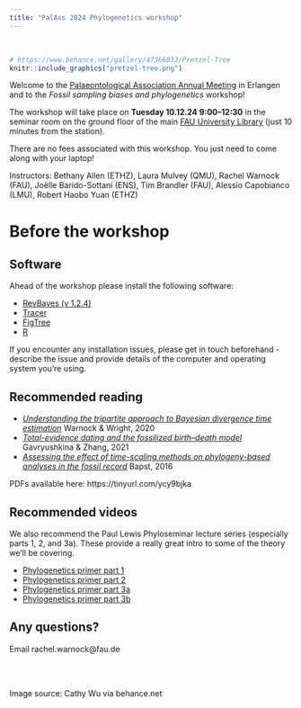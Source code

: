 ```yaml
---
title: "PalAss 2024 Phylogenetics workshop"
---
```


\

```r
# https://www.behance.net/gallery/47366833/Pretzel-Tree
knitr::include_graphics("pretzel-tree.png")
```

Welcome to the [Palaeontological Association Annual Meeting](https://www.palass.org/meetings-events/annual-meeting/2024/annual-meeting-2024-erlangen-germany-overview) in Erlangen and to the *Fossil sampling biases and phylogenetics* workshop!

The workshop will take place on **Tuesday 10.12.24 9:00–12:30** in the seminar room on the ground floor of the main [FAU University Library](https://maps.app.goo.gl/XwGjd29gxTPEPmfp6) (just 10 minutes from the station).

There are no fees associated with this workshop. You just need to come along with your laptop!

Instructors: Bethany Allen (ETHZ), Laura Mulvey (QMU), Rachel Warnock (FAU), Joëlle Barido-Sottani (ENS), Tim Brandler (FAU), Alessio Capobianco (LMU), Robert Haobo Yuan (ETHZ)

# Before the workshop

## Software

Ahead of the workshop please install the following software:

- [RevBayes (v 1.2.4)](https://revbayes.github.io/download)
- [Tracer](https://github.com/beast-dev/tracer/releases/tag/v1.7.2)
- [FigTree](http://tree.bio.ed.ac.uk/software/figtree/)
- [R](https://www.r-project.org)

If you encounter any installation issues, please get in touch beforehand - describe the issue and provide details of the computer and operating system you're using.

## Recommended reading

- [*Understanding the tripartite approach to Bayesian divergence time estimation*](https://ecoevorxiv.org/repository/view/4372/) Warnock & Wright, 2020
- [*Total-evidence dating and the fossilized birth–death model*](https://academic.oup.com/sysbio/article/65/2/228/2427164) Gavryushkina & Zhang, 2021
- [*Assessing the effect of time-scaling methods on phylogeny-based analyses in the fossil record*](https://www.cambridge.org/core/journals/paleobiology/article/assessing-the-effect-of-timescaling-methods-on-phylogenybased-analyses-in-the-fossil-record/082F239A2512CC09E51181F9B499D1A3) Bapst, 2016

PDFs available here: https://tinyurl.com/ycy9bjka 

## Recommended videos

We also recommend the Paul Lewis Phyloseminar lecture series (especially parts 1, 2, and 3a). These provide a really great intro to some of the theory we'll be covering.

- [Phylogenetics primer part 1](https://www.youtube.com/watch?v=1r4z0YJq580)
- [Phylogenetics primer part 2](https://www.youtube.com/watch?v=UsLeY0wZr4Y&t=1614s)
- [Phylogenetics primer part 3a](https://www.youtube.com/watch?v=4PWlnNsfz90)
- [Phylogenetics primer part 3b](https://www.youtube.com/watch?v=TLtOS--YwkU)

## Any questions?

Email rachel.warnock@fau.de

\
\

Image source: Cathy Wu via behance.net

